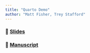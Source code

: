 ```yaml
---
title: "Quarto Demo"
author: "Matt Fisher, Trey Stafford"
---
```


### 🛝 [Slides](slides/index.qmd) 

### 📄 [Manuscript](manuscript.qmd)

